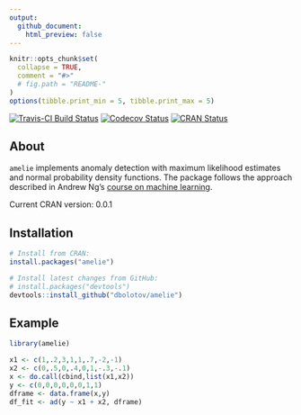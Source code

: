 ```yaml
---
output:
  github_document:
    html_preview: false
---
```


<!-- README.md is generated from README.Rmd. Please edit that file -->


```r
knitr::opts_chunk$set(
  collapse = TRUE,
  comment = "#>"
  # fig.path = "README-"
)
options(tibble.print_min = 5, tibble.print_max = 5)
```

[![Travis-CI Build Status](https://travis-ci.org/dbolotov/anode.svg?branch=master)](https://travis-ci.org/dbolotov/anode)
[![Codecov Status](https://codecov.io/github/codecov/example-r/branch/master/graphs/badge.svg)](https://codecov.io/github/codecov/example-r)
[![CRAN Status](https://www.r-pkg.org/badges/version/amelie)](https://cran.r-project.org/package=amelie)


## About

`amelie` implements anomaly detection with maximum likelihood estimates and normal probability density functions. The package follows the approach described in Andrew Ng's [course on machine learning](https://www.coursera.org/learn/machine-learning).

Current CRAN version: 0.0.1


## Installation

```r
# Install from CRAN:
install.packages("amelie")

# Install latest changes from GitHub:
# install.packages("devtools")
devtools::install_github("dbolotov/amelie")
```


## Example

```r
library(amelie)

x1 <- c(1,.2,3,1,1,.7,-2,-1)
x2 <- c(0,.5,0,.4,0,1,-.3,-.1)
x <- do.call(cbind,list(x1,x2))
y <- c(0,0,0,0,0,0,1,1)
dframe <- data.frame(x,y)
df_fit <- ad(y ~ x1 + x2, dframe)

```
